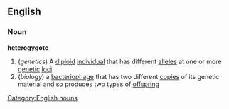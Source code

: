 ==English==
===Noun===
'''heterogygote'''
#(''genetics'') A [[diploid]] [[individual]] that has different [[allele]]s at one or more [[genetic]] [[loci]]
#(''biology'') a [[bacteriophage]] that has two different [[copies]] of its genetic material and so produces two types of [[offspring]]
[[Category:English nouns]]